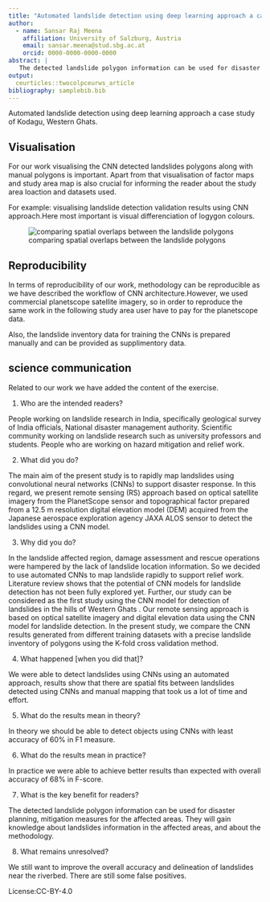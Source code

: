 ```yaml
---
title: "Automated landslide detection using deep learning approach a case study of Kodagu, Western Ghats"
author:
  - name: Sansar Raj Meena
    affiliation: University of Salzburg, Austria
    email: sansar.meena@stud.sbg.ac.at
    orcid: 0000-0000-0000-0000
abstract: |
   The detected landslide polygon information can be used for disaster planning, mitigation measures for the affected areas. They will gain knowledge about landslides information in the affected areas, and about the methodology.
output:
  ceurticles::twocolpceurws_article
bibliography: samplebib.bib
---
```


Automated landslide detection using deep learning approach a case study of Kodagu, Western Ghats.

## Visualisation

For our work visualising the CNN detected landslides polygons along with manual polygons is important. Apart from that visualisation of factor maps and study area map is also crucial for informing the reader about the study area loaction and datasets used.  

For example: visualising  landslide detection validation results using  CNN approach.Here most important is visual differenciation of logygon colours.

![comparing spatial overlaps between the landslide polygons](TPFP.png)


## Reproducibility

In terms of reproducibility of our work, methodology can be reproducible as we have described the workflow of CNN architecture.However, we used commercial planetscope satellite imagery, so in order to reproduce the same work in the following study area user have to pay for the planetscope data.

Also, the landslide inventory data for training the CNNs is prepared manually and can be provided as supplimentory data.

## science communication
Related to our work we have added the content of the exercise.

1.	Who are the intended readers?

People working on landslide research in India, specifically geological survey of India officials, National disaster management authority.
Scientific community working on landslide research such as university professors and students. 
People who are working on hazard mitigation and relief work.

2.	What did you do?

The main aim of the present study is to rapidly map landslides using convolutional neural networks (CNNs) to support disaster response. In this regard, we present remote sensing (RS) approach based on optical satellite imagery from the PlanetScope sensor and topographical factor prepared from a 12.5 m resolution digital elevation model (DEM) acquired from the Japanese aerospace exploration agency JAXA ALOS sensor to detect the landslides using a CNN model.

3.	Why did you do?

In the landslide affected region, damage assessment and rescue operations were hampered by the lack of landslide location information. So we decided to use automated CNNs to map landslide rapidly to support relief work. Literature review shows that the potential of CNN models for landslide detection has not been fully explored yet. Further, our study can be considered as the first study using the CNN model for detection of landslides in the hills of Western Ghats . Our remote sensing approach is based on optical satellite imagery and digital elevation data using the CNN model for landslide detection. In the present study, we compare the CNN results generated from different training datasets with a precise landslide inventory of polygons using the K-fold cross validation method. 

4.	What happened [when you did that]?

We were able to detect landslides using CNNs using an automated approach, results show that there are spatial fits between landslides detected using CNNs and manual mapping that took us a lot of time and effort. 

5.	What do the results mean in theory?

In theory we should be able to detect objects using CNNs with least accuracy of 60% in F1 measure. 

6.	What do the results mean in practice?

In practice we were able to achieve better results than expected with overall accuracy of 68% in F-score. 

7.	What is the key benefit for readers?

The detected landslide polygon information can be used for disaster planning, mitigation measures for the affected areas. They will gain knowledge about landslides information in the affected areas, and about the methodology.

8.	What remains unresolved?

We still want to improve the overall accuracy and delineation of landslides near the riverbed. There are still some false positives.



License:CC-BY-4.0